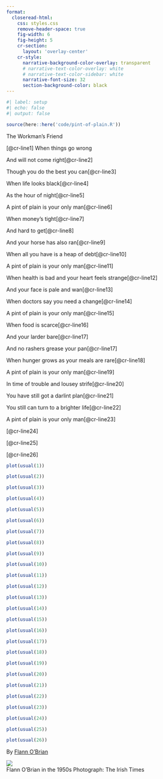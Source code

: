 ```yaml
---
format:
  closeread-html:
    css: styles.css
    remove-header-space: true
    fig-width: 6
    fig-height: 5
    cr-section:
      layout: 'overlay-center'
    cr-style:
      narrative-background-color-overlay: transparent
      # narrative-text-color-overlay: white
      # narrative-text-color-sidebar: white
      narrative-font-size: 32
      section-background-color: black
---
```


```r
#| label: setup
#| echo: false
#| output: false

source(here::here('code/pint-of-plain.R'))

```

:::::{.cr-section}

The Workman's Friend

[@cr-line1] When things go wrong

And will not come right[@cr-line2]

Though you do the best you can[@cr-line3]

When life looks black[@cr-line4]

As the hour of night[@cr-line5]

A pint of plain is your only man[@cr-line6]

When money’s tight[@cr-line7]

And hard to get[@cr-line8]

And your horse has also ran[@cr-line9]

When all you have is a heap of debt[@cr-line10]

A pint of plain is your only man[@cr-line11]

When health is bad and your heart feels strange[@cr-line12]

And your face is pale and wan[@cr-line13]

When doctors say you need a change[@cr-line14]

A pint of plain is your only man[@cr-line15]

When food is scarce[@cr-line16]

And your larder bare[@cr-line17]

And no rashers grease your pan[@cr-line17]

When hunger grows as your meals are rare[@cr-line18]

A pint of plain is your only man[@cr-line19]

In time of trouble and lousey strife[@cr-line20]

You have still got a darlint plan[@cr-line21]

You still can turn to a brighter life[@cr-line22]

A pint of plain is your only man[@cr-line23]

[@cr-line24]

[@cr-line25]

[@cr-line26]


::: {#cr-line1}
```r
plot(usual(1))
```
:::

::: {#cr-line2}
```r
plot(usual(2))
```
:::

::: {#cr-line3}
```r
plot(usual(3))
```
:::

::: {#cr-line4}
```r
plot(usual(4))
```
:::

::: {#cr-line5}
```r
plot(usual(5))
```
:::

::: {#cr-line6}
```r
plot(usual(6))
```
:::

::: {#cr-line7}
```r
plot(usual(7))
```
:::

::: {#cr-line8}
```r
plot(usual(8))
```
:::

::: {#cr-line9}
```r
plot(usual(9))
```
:::

::: {#cr-line10}
```r
plot(usual(10))
```
:::

::: {#cr-line11}
```r
plot(usual(11))
```
:::

::: {#cr-line12}
```r
plot(usual(12))
```
:::

::: {#cr-line13}
```r
plot(usual(13))
```
:::

::: {#cr-line14}
```r
plot(usual(14))
```
:::

::: {#cr-line15}
```r
plot(usual(15))
```
:::

::: {#cr-line16}
```r
plot(usual(16))
```
:::

::: {#cr-line17}
```r
plot(usual(17))
```
:::

::: {#cr-line18}
```r
plot(usual(18))
```
:::

::: {#cr-line19}
```r
plot(usual(19))
```
:::

::: {#cr-line20}
```r
plot(usual(20))
```
:::

::: {#cr-line21}
```r
plot(usual(21))
```
:::

::: {#cr-line22}
```r
plot(usual(22))
```
:::

::: {#cr-line23}
```r
plot(usual(23))
```
:::

::: {#cr-line24}
```r
plot(usual(24))
```
:::

::: {#cr-line25}
```r
plot(usual(25))
```
:::

::: {#cr-line26}
```r
plot(usual(26))
```
:::

:::::

::: {.ref}
By <a href="https://en.wikipedia.org/wiki/Flann_O%27Brien">Flann O'Brian</a>
:::

::: {.closing}

<img src="images/flann.jpg">
<figcaption>Flann O'Brian in the 1950s Photograph: The Irish Times</figcaption>

:::

